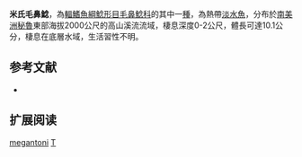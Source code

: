 {{Speciesbox
| name = 米氏毛鼻鯰
| image = 
| image_width = 
| status = LC
| status_system = IUCN3.1
| genus = Trichomycterus
| species = megantoni
| authority = Fernández & Chuquihuamaní, 2007
| synonyms = 
}}

'''米氏毛鼻鯰'''，為[[輻鰭魚綱|輻鰭魚綱]][[鯰形目|鯰形目]][[毛鼻鯰科|毛鼻鯰科]]的其中一[[種|種]]，為熱帶[[淡水魚|淡水魚]]，分布於[[南美洲|南美洲]][[秘魯|秘魯]]東部海拔2000公尺的高山溪流流域，棲息深度0-2公尺，體長可達10.1公分，棲息在底層水域，生活習性不明。

== 参考文献 ==
*{{FishBase_species|genus=Trichomycterus|species|megantoni|year=2014|month=11}}

== 扩展阅读 ==
{{refbegin}}
{{wikispecies-inline|Trichomycterus megantoni|米氏毛鼻鯰}}
{{refend}}
{{Taxonbar|from=Q5579652}}

[[Category:毛鼻鯰属|megantoni]]
[[Category:2007年描述的鱼类|T]]

{{鯰形目小作品}}